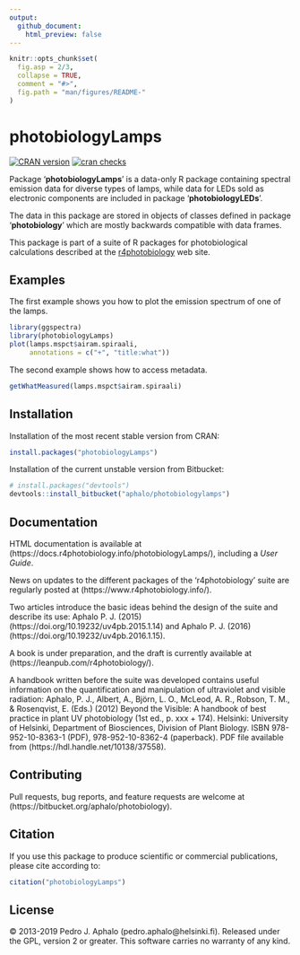 ```yaml
---
output:
  github_document:
    html_preview: false
---
```


```r
knitr::opts_chunk$set(
  fig.asp = 2/3,
  collapse = TRUE,
  comment = "#>",
  fig.path = "man/figures/README-"
)
```

# photobiologyLamps

[![CRAN version](https://www.r-pkg.org/badges/version-last-release/photobiologyLamps)](https://cran.r-project.org/package=photobiologyLamps) 
[![cran checks](https://cranchecks.info/badges/worst/photobiologyLamps)](https://cran.r-project.org/web/checks/check_results_photobiologyLamps.html)

Package '**photobiologyLamps**' is a data-only R package containing spectral emission data for diverse types of lamps, while data for LEDs sold as electronic components are included in package '**photobiologyLEDs**'.

The data in this package are stored in objects of classes defined in package '**photobiology**' which are mostly backwards compatible with data frames.

This package is part of a suite of R packages for photobiological calculations described at the [r4photobiology](https://www.r4photobiology.info) web site.

## Examples

The first example shows you how to plot the emission spectrum of one of the
lamps.

```r
library(ggspectra)
library(photobiologyLamps)
plot(lamps.mspct$airam.spiraali,
     annotations = c("+", "title:what"))
```

The second example shows how to access metadata.

```r
getWhatMeasured(lamps.mspct$airam.spiraali)
```

## Installation

Installation of the most recent stable version from CRAN:

```r
install.packages("photobiologyLamps")
```

Installation of the current unstable version from Bitbucket:

```r
# install.packages("devtools")
devtools::install_bitbucket("aphalo/photobiologylamps")
```

## Documentation 

HTML documentation is available at (https://docs.r4photobiology.info/photobiologyLamps/), including a _User Guide_.

News on updates to the different packages of the 'r4photobiology' suite are regularly posted at (https://www.r4photobiology.info/).

Two articles introduce the basic ideas behind the design of the suite and describe its use:
Aphalo P. J. (2015) (https://doi.org/10.19232/uv4pb.2015.1.14) and Aphalo P. J. (2016)  (https://doi.org/10.19232/uv4pb.2016.1.15).

A book is under preparation, and the draft is currently available at (https://leanpub.com/r4photobiology/).

A handbook written before the suite was developed contains useful information on the quantification and manipulation of ultraviolet and visible radiation:
Aphalo, P. J., Albert, A., Björn, L. O., McLeod, A. R., Robson, T. M., & Rosenqvist, E. (Eds.) (2012) Beyond the Visible: A handbook of best practice in plant UV photobiology (1st ed., p. xxx + 174). Helsinki: University of Helsinki, Department of Biosciences, Division of Plant Biology. ISBN 978-952-10-8363-1 (PDF), 978-952-10-8362-4 (paperback). PDF file available from (https://hdl.handle.net/10138/37558).

## Contributing

Pull requests, bug reports, and feature requests are welcome at (https://bitbucket.org/aphalo/photobiology).

## Citation

If you use this package to produce scientific or commercial publications, please cite according to:

```r
citation("photobiologyLamps")
```

## License

© 2013-2019 Pedro J. Aphalo (pedro.aphalo@helsinki.fi). Released under the GPL, version 2 or greater. This software carries no warranty of any kind.

